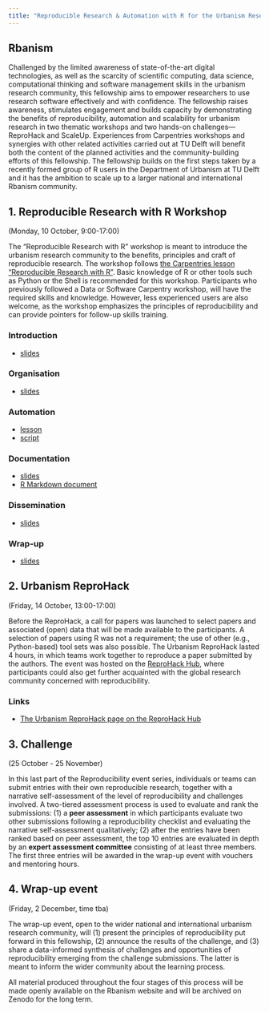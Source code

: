 ```yaml
---
title: "Reproducible Research & Automation with R for the Urbanism Research Community"
---
```


## Rbanism

Challenged by the limited awareness of state-of-the-art digital technologies, as well as the scarcity of scientific computing, data science, computational thinking and software management skills in the urbanism research community, this fellowship aims to empower researchers to use research software effectively and with confidence. The fellowship raises awareness, stimulates engagement and builds capacity by demonstrating the benefits of reproducibility, automation and scalability for urbanism research in two thematic workshops and two hands-on challenges---ReproHack and ScaleUp. Experiences from Carpentries workshops and synergies with other related activities carried out at TU Delft will benefit both the content of the planned activities and the community-building efforts of this fellowship. The fellowship builds on the first steps taken by a recently formed group of R users in the Department of Urbanism at TU Delft and it has the ambition to scale up to a larger national and international Rbanism community. 

## 1. Reproducible Research with R Workshop

(Monday, 10 October, 9:00-17:00)

The "Reproducible Research with R" workshop is meant to introduce the urbanism research community to the benefits, principles and craft of reproducible research. The workshop follows [the Carpentries lesson "Reproducible Research with R"](https://datacarpentry.org/rr-workshop/). Basic knowledge of R or other tools such as Python or the Shell is recommended for this workshop. Participants who previously followed a Data or Software Carpentry workshop, will have the required skills and knowledge. However, less experienced users are also welcome, as the workshop emphasizes the principles of reproducibility and can provide pointers for follow-up skills training.

### Introduction

-   [slides](https://rbanism.github.io/repro-r-workshop/documents/01-intro-slides.html)

### Organisation

-   [slides](https://rbanism.github.io/repro-r-workshop/documents/02-organization-slides.html)

### Automation

-   [lesson](https://rbanism.github.io/repro-r-workshop/documents/03-automation.html)
-   [script](https://github.com/Rbanism/repro-r-workshop-livecode/blob/main/R/my-first-R-script.R)


### Documentation

-   [slides](https://rbanism.github.io/repro-r-workshop/documents/04-literate-programming-slides.html)
-   [R Markdown document](https://github.com/Rbanism/repro-r-workshop-livecode/blob/main/documents/my-awesome-report.Rmd)

### Dissemination

-   [slides](https://rbanism.github.io/repro-r-workshop/documents/05-publishing-slides.html)

### Wrap-up

-   [slides](https://rbanism.github.io/repro-r-workshop/documents/06-wrap-up.html)


## 2. Urbanism ReproHack

(Friday, 14 October, 13:00-17:00)

Before the ReproHack, a call for papers was launched to select papers and associated (open) data that will be made available to the participants. A selection of papers using R was not a requirement; the use of other (e.g., Python-based) tool sets was also possible. The Urbanism ReproHack lasted 4 hours, in which teams work together to reproduce a paper submitted by the authors. The event was hosted on the [ReproHack Hub](https://www.reprohack.org/), where participants could also get further acquainted with the global research community concerned with reproducibility.

### Links

- [The Urbanism ReproHack page on the ReproHack Hub](https://www.reprohack.org/event/21/)

## 3. Challenge

(25 October - 25 November)

In this last part of the Reproducibility event series,  individuals or teams can submit entries with their own reproducible research, together with a narrative self-assessment of the level of reproducibility and challenges involved. A two-tiered assessment process is used to evaluate and rank the submissions: (1) a **peer assessment** in which participants evaluate two other submissions following a reproducibility checklist and evaluating the narrative self-assessment qualitatively; (2) after the entries have been ranked based on peer assessment, the top 10 entries are evaluated in depth by an **expert assessment committee** consisting of at least three members. The first three entries will be awarded in the wrap-up event with vouchers and mentoring hours.

## 4. Wrap-up event

(Friday, 2 December, time tba)

The wrap-up event, open to the wider national and international urbanism research community, will (1) present the principles of reproducibility put forward in this fellowship, (2) announce the results of the challenge, and (3) share a data-informed synthesis of challenges and opportunities of reproducibility emerging from the challenge submissions. The latter is meant to inform the wider community about the learning process.

All material produced throughout the four stages of this process will be made openly available on the Rbanism website and will be archived on Zenodo for the long term.
